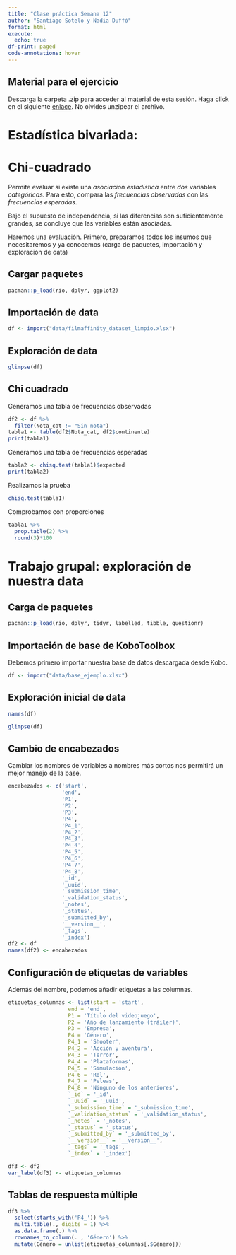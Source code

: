 ```yaml
---
title: "Clase práctica Semana 12"
author: "Santiago Sotelo y Nadia Duffó"
format: html
execute: 
  echo: true
df-print: paged
code-annotations: hover
---
```


::: callout-note
## Material para el ejercicio

Descarga la carpeta .zip para acceder al material de esta sesión. Haga click en el siguiente [enlace](https://downgit.github.io/#/home?url=https://github.com/aito123/CCO221_web/tree/master/semana12_material). No olvides unzipear el archivo.
:::

# Estadística bivariada:
# Chi-cuadrado

Permite evaluar si existe una *asociación estadística* entre *dos* variables *categóricas.* Para esto, compara las *frecuencias observadas* con las *frecuencias esperadas*. 

Bajo el supuesto de independencia, si las diferencias son suficientemente grandes, se concluye que las variables están asociadas.

Haremos una evaluación. Primero, preparamos todos los insumos que necesitaremos y ya conocemos (carga de paquetes, importación y exploración de data)

## Cargar paquetes

```r
pacman::p_load(rio, dplyr, ggplot2)
```

## Importación de data

```r
df <- import("data/filmaffinity_dataset_limpio.xlsx")
```

## Exploración de data

```r
glimpse(df)
```

## Chi cuadrado

Generamos una tabla de frecuencias observadas

```r
df2 <- df %>% 
  filter(Nota_cat != "Sin nota")
tabla1 <- table(df2$Nota_cat, df2$continente)
print(tabla1)
```

Generamos una tabla de frecuencias esperadas

```r
tabla2 <- chisq.test(tabla1)$expected
print(tabla2)
```

Realizamos la prueba

```r
chisq.test(tabla1)
```

Comprobamos con proporciones
```r
tabla1 %>% 
  prop.table(2) %>% 
  round(3)*100
```

# Trabajo grupal: exploración de nuestra data

## Carga de paquetes

```r
pacman::p_load(rio, dplyr, tidyr, labelled, tibble, questionr)
```

## Importación de base de KoboToolbox

Debemos primero importar nuestra base de datos descargada desde Kobo.

```r
df <- import("data/base_ejemplo.xlsx")
```

## Exploración inicial de data

```r
names(df)
```

```r
glimpse(df)
```

## Cambio de encabezados

Cambiar los nombres de variables a nombres más cortos nos permitirá un mejor manejo de la base.

```r
encabezados <- c('start',
                 'end',
                 'P1',
                 'P2',
                 'P3',
                 'P4',
                 'P4_1',
                 'P4_2',
                 'P4_3',
                 'P4_4',
                 'P4_5',
                 'P4_6',
                 'P4_7',
                 'P4_8',
                 '_id',
                 '_uuid',
                 '_submission_time',
                 '_validation_status',
                 '_notes',
                 '_status',
                 '_submitted_by',
                 '__version__',
                 '_tags',
                 '_index')
df2 <- df
names(df2) <- encabezados
```

## Configuración de etiquetas de variables

Además del nombre, podemos añadir etiquetas a las columnas.

```r
etiquetas_columnas <- list(start = 'start',
                   end = 'end',
                   P1 = 'Título del videojuego',
                   P2 = 'Año de lanzamiento (tráiler)',
                   P3 = 'Empresa',
                   P4 = 'Género',
                   P4_1 = 'Shooter',
                   P4_2 = 'Acción y aventura',
                   P4_3 = 'Terror',
                   P4_4 = 'Plataformas',
                   P4_5 = 'Simulación',
                   P4_6 = 'Rol',
                   P4_7 = 'Peleas',
                   P4_8 = 'Ninguno de los anteriores',
                   `_id` = '_id',
                   `_uuid` = '_uuid',
                   `_submission_time` = '_submission_time',
                   `_validation_status` = '_validation_status',
                   `_notes` = '_notes',
                   `_status` = '_status',
                   `_submitted_by` = '_submitted_by',
                   `__version__` = '__version__',
                   `_tags` = '_tags',
                   `_index` = '_index')

df3 <- df2
var_label(df3) <- etiquetas_columnas
```

## Tablas de respuesta múltiple

```r
df3 %>% 
  select(starts_with('P4_')) %>% 
  multi.table(., digits = 1) %>% 
  as.data.frame(.) %>% 
  rownames_to_column(. , 'Género') %>%
  mutate(Género = unlist(etiquetas_columnas[.$Género]))
```
